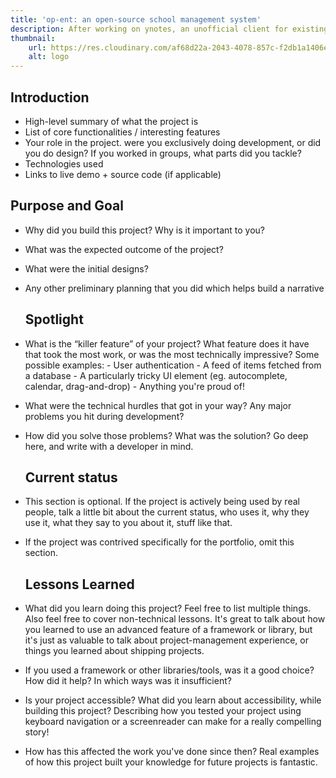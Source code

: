 ```yaml
---
title: 'op-ent: an open-source school management system'
description: After working on ynotes, an unofficial client for existing ENTs (French school management systems), it was finally time to create my own... but open-source!
thumbnail:
    url: https://res.cloudinary.com/af68d22a-2043-4078-857c-f2db1a1406ec/image/upload/c_scale,q_80/v1636657520/Portfolio/global/og_ekzloe.jpg
    alt: logo
---
```


## Introduction

-   High-level summary of what the project is
-   List of core functionalities / interesting features
-   Your role in the project. were you exclusively doing development, or did you do
    design? If you worked in groups, what parts did you tackle?
-   Technologies used
-   Links to live demo + source code (if applicable)

## Purpose and Goal

-   Why did you build this project? Why is it important to you?
-   What was the expected outcome of the project?
-   What were the initial designs?
-   Any other preliminary planning that you did which helps build a narrative

    ## Spotlight

-   What is the “killer feature” of your project? What feature does it have that took the
    most work, or was the most technically impressive? Some possible examples: - User authentication - A feed of items fetched from a database - A particularly tricky UI element (eg. autocomplete, calendar, drag-and-drop) - Anything you're proud of!
-   What were the technical hurdles that got in your way? Any major problems you hit
    during development?
-   How did you solve those problems? What was the solution? Go deep here, and write
    with a developer in mind.

    ## Current status

-   This section is optional. If the project is actively being used by real people, talk a little
    bit about the current status, who uses it, why they use it, what they say to you about
    it, stuff like that.
-   If the project was contrived specifically for the portfolio, omit this section.

    ## Lessons Learned

-   What did you learn doing this project? Feel free to list multiple things. Also feel free to
    cover non-technical lessons. It's great to talk about how you learned to use an
    advanced feature of a framework or library, but it's just as valuable to talk about
    project-management experience, or things you learned about shipping projects.
-   If you used a framework or other libraries/tools, was it a good choice? How did it
    help? In which ways was it insufficient?
-   Is your project accessible? What did you learn about accessibility, while building this
    project? Describing how you tested your project using keyboard navigation or a screenreader
    can make for a really compelling story!
-   How has this affected the work you've done since then? Real examples of how this
    project built your knowledge for future projects is fantastic.
